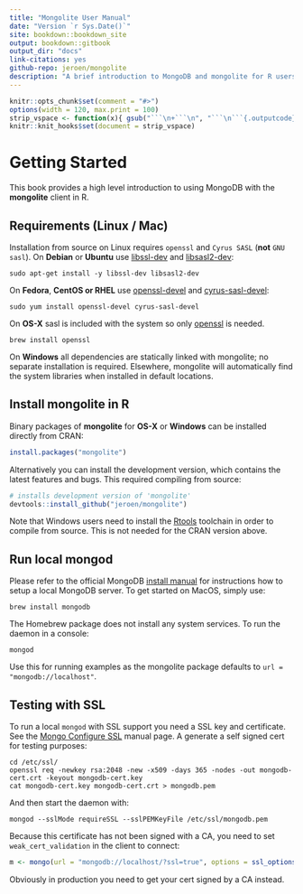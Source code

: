 ```yaml
--- 
title: "Mongolite User Manual"
date: "Version `r Sys.Date()`"
site: bookdown::bookdown_site
output: bookdown::gitbook
output_dir: "docs"
link-citations: yes
github-repo: jeroen/mongolite
description: "A brief introduction to MongoDB and mongolite for R users"
---
```


```r
knitr::opts_chunk$set(comment = "#>")
options(width = 120, max.print = 100)
strip_vspace <- function(x){ gsub("```\n+```\n", "```\n```{.outputcode}\n", x) }
knitr::knit_hooks$set(document = strip_vspace)
```


# Getting Started

This book provides a high level introduction to using MongoDB with the **mongolite** client in R. 

## Requirements (Linux / Mac)

Installation from source on Linux requires `openssl` and `Cyrus SASL` (**not** `GNU sasl`). On __Debian__ or __Ubuntu__ use [libssl-dev](https://packages.debian.org/testing/libssl-dev) and [libsasl2-dev](https://packages.debian.org/testing/libsasl2-dev):

```
sudo apt-get install -y libssl-dev libsasl2-dev
```

On __Fedora__, __CentOS or RHEL__ use [openssl-devel](https://apps.fedoraproject.org/packages/openssl-devel) and [cyrus-sasl-devel](https://apps.fedoraproject.org/packages/cyrus-sasl-devel):

```
sudo yum install openssl-devel cyrus-sasl-devel
````

On __OS-X__ sasl is included with the system so only [openssl](https://github.com/Homebrew/homebrew-core/blob/master/Formula/openssl.rb) is needed.

```
brew install openssl
```

On __Windows__ all dependencies are statically linked with mongolite; no separate installation is required.
Elsewhere, mongolite will automatically find the system libraries when installed in default locations.


## Install mongolite in R

Binary packages of **mongolite** for __OS-X__ or __Windows__ can be installed directly from CRAN:

```r
install.packages("mongolite")
```

Alternatively you can install the development version, which contains the latest features and bugs. This required compiling from source:

```r
# installs development version of 'mongolite'
devtools::install_github("jeroen/mongolite")
```

Note that Windows users need to install the [Rtools](https://cran.r-project.org/bin/windows/Rtools/) toolchain in order to compile from source. This is not needed for the CRAN version above.

## Run local mongod

Please refer to the official MongoDB [install manual](https://docs.mongodb.com/manual/installation/) for
instructions how to setup a local MongoDB server. To get started on MacOS, simply use:

```
brew install mongodb
```

The Homebrew package does not install any system services. To run the daemon in a console:

```
mongod
```

Use this for running examples as the mongolite package defaults to ` url = "mongodb://localhost"`.

## Testing with SSL

To run a local `mongod` with SSL support you need a SSL key and certificate. See the
[Mongo Configure SSL](https://docs.mongodb.com/manual/tutorial/configure-ssl/) manual page.
A generate a self signed cert for testing purposes:

```
cd /etc/ssl/
openssl req -newkey rsa:2048 -new -x509 -days 365 -nodes -out mongodb-cert.crt -keyout mongodb-cert.key
cat mongodb-cert.key mongodb-cert.crt > mongodb.pem
```

And then start the daemon with:

```
mongod --sslMode requireSSL --sslPEMKeyFile /etc/ssl/mongodb.pem
```

Because this certificate has not been signed with a CA, you need to set `weak_cert_validation` in the client
to connect:

```r
m <- mongo(url = "mongodb://localhost/?ssl=true", options = ssl_options(weak_cert_validation = T))
```

Obviously in production you need to get your cert signed by a CA instead.
